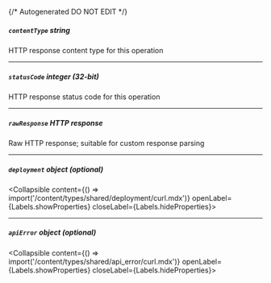 {/* Autogenerated DO NOT EDIT  */}

##### `contentType` _string_
HTTP response content type for this operation

---
##### `statusCode` _integer (32-bit)_
HTTP response status code for this operation

---
##### `rawResponse` _HTTP response_
Raw HTTP response; suitable for custom response parsing

---
##### `deployment` _object (optional)_
<Collapsible content={() => import('/content/types/shared/deployment/curl.mdx')} openLabel={Labels.showProperties} closeLabel={Labels.hideProperties}>
</Collapsible>

---
##### `apiError` _object (optional)_
<Collapsible content={() => import('/content/types/shared/api_error/curl.mdx')} openLabel={Labels.showProperties} closeLabel={Labels.hideProperties}>
</Collapsible>


